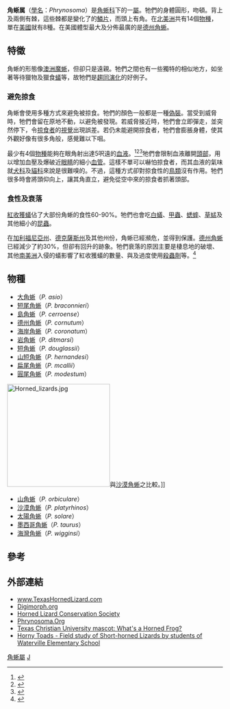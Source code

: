 {{Automatic taxobox
| taxon = Phrynosoma
| authority = [[Arend_Friedrich_August_Wiegmann|Wiegmann]], 1828
| name = 角蜥屬
| subdivision_ranks = [[種|種]]
| subdivision = 參見內文
}}
'''角蜥属'''（[[學名|學名]]：''Phrynosoma''）是[[角蜥科|角蜥科]]下的一[[屬|屬]]。牠們的身體圓形，吻頓。背上及兩側有棘，這些棘都是變化了的[[鱗片|鱗片]]，而頭上有角。在[[北美洲|北美洲]]共有14個[[物種|物種]]，單在[[美國|美國]]就有8種。在美國體型最大及分佈最廣的是[[德州角蜥|德州角蜥]]。

==特徵==
角蜥的形態像[[澳洲魔蜥|澳洲魔蜥]]，但卻只是遠親。牠們之間也有一些獨特的相似地方，如坐著等待獵物及獵食[[蟻|蟻]]等，故牠們是[[趨同演化|趨同演化]]的好例子。

===避免掠食===
角蜥會使用多種方式來避免被掠食。牠們的顏色一般都是一種[[偽裝_(動物學)|偽裝]]。當受到威脅時，牠們會留在原地不動，以避免被發現。若威脅接近時，牠們會立即彈走，並突然停下，令[[掠食者|掠食者]]的[[視覺|視覺]]出現誤差。若仍未能避開掠食者，牠們會膨脹身體，使其外觀好像有很多角般，感覺難以下咽。

最少有4個[[物種|物種]]能夠在眼角射出達5呎遠的[[血液|血液]]。<ref name="Middendorf III et al., 2001">{{Cite journal en|author=Middendorf III, G.A.; Sherbrooke, W.C. & Braun, E.J.|year=2001|title=Comparison of Blood Squirted from the Circumorbital Sinus and Systemic Blood in a Horned Lizard, ''Phrynosoma cornutum''|journal=The Southwestern Naturalist|volume=46|issue=3|pages=384-7}}</ref><ref name="Sherbrooke & Middendorf III, 2001">{{Cite journal en|author=Sherbrooke, W.C. & Middendorf III, G.A.|year=2001|title=Blood-Squirting Variability in Horned Lizards (''Phrynosoma'')|journal=Copeia|volume=2001|issue=4|pages=1114-22}}</ref><ref name="Sherbrooke & Middendorf III, 2004">{{Cite journal en|author=Sherbrooke, W.C. & Middendorf III, G.A.|year=2004|title=Responses of Kit Foxes (Vulpes macrotis) to Antipredator Blood-Squirting and Blood of Texas Horned Lizards (''Phrynosoma cornutum'')|journal=Copeia|volume=2004|issue=3|pages=652-8}}</ref>牠們會限制血液離開[[頭部|頭部]]，用以增加血壓及爆破近[[眼睛|眼睛]]的細小[[血管|血管]]。這樣不單可以嚇怕掠食者，而其血液的氣味就[[犬科|犬科]]及[[貓科|貓科]]來說是很難嗅的。不過，這種方式卻對掠食性的[[鳥類|鳥類]]沒有作用。牠們很多時會將頭仰向上，讓其角直立，避免從空中來的掠食者抓著頭部。

===食性及衰落===
[[紅收獲蟻|紅收獲蟻]]佔了大部份角蜥的食性60-90%。牠們也會吃[[白蟻|白蟻]]、[[甲蟲|甲蟲]]、[[蟋蟀|蟋蟀]]、[[草蜢|草蜢]]及其他細小的[[昆蟲|昆蟲]]。

在[[加利福尼亞州|加利福尼亞州]]、[[德克薩斯州|德克薩斯州]]及其他州份，角蜥已經瀕危，並得到保護。[[德州角蜥|德州角蜥]]已經減少了約30%，但卻有回升的跡象。牠們衰落的原因主要是棲息地的破壞、其他[[南美洲|南美洲]]入侵的蟻影響了紅收獲蟻的數量、與及過度使用[[殺蟲劑|殺蟲劑]]等。<ref>{{cite news|url=http://www.sciencedaily.com/releases/2002/02/020227071151.htm|title=Proliferation Of Argentine Ants In California Linked To Decline In Coastal Horned Lizards|date=2002-03-05|publisher=Science Daily|accessdate=2010-02-24|archive-date=2021-05-06|archive-url=https://web.archive.org/web/20210506084558/https://www.sciencedaily.com/releases/2002/02/020227071151.htm|dead-url=no}}</ref>

==物種==
* [[大角蜥|大角蜥]]（''P. asio''）
* [[短尾角蜥|短尾角蜥]]（''P. braconnieri''）
* [[島角蜥|島角蜥]]（''P. cerroense''）
* [[德州角蜥|德州角蜥]]（''P. cornutum''）
* [[海岸角蜥|海岸角蜥]]（''P. coronatum''） 
* [[岩角蜥|岩角蜥]]（''P. ditmarsi''）
* [[短角蜥|短角蜥]]（''P. douglassii''）
* [[山短角蜥|山短角蜥]]（''P. hernandesi''）
* [[扁尾角蜥|扁尾角蜥]]（''P. mcallii''）
* [[圓尾角蜥|圓尾角蜥]]（''P. modestum''）
[[File:Horned_lizards.jpg|240px]]與[[沙漠角蜥|沙漠角蜥]]之比較。]]
* [[山角蜥|山角蜥]]（''P. orbiculare''） 
* [[沙漠角蜥|沙漠角蜥]]（''P. platyrhinos''）
* [[太陽角蜥|太陽角蜥]]（''P. solare''）
* [[墨西哥角蜥|墨西哥角蜥]]（''P. taurus''）
* [[海灣角蜥|海灣角蜥]]（''P. wigginsi''）

==參考==
{{reflist}}

==外部連結==
{{wikispecies|Phrynosoma}}
{{commonscat|Phrynosoma}}
* [http://www.texashornedlizard.com www.TexasHornedLizard.com] {{Wayback|url=http://www.texashornedlizard.com/ |date=20210227154014 }}
* [http://www.digimorph.org/resources/horned.phtml Digimorph.org] {{Wayback|url=http://www.digimorph.org/resources/horned.phtml |date=20210413051243 }}
* [http://www.hornedlizards.org/ Horned Lizard Conservation Society] {{Wayback|url=http://www.hornedlizards.org/ |date=20210302133819 }}
* [http://www.phrynosoma.org/ Phrynosoma.Org] {{Wayback|url=http://www.phrynosoma.org/ |date=20120426060530 }}
* [http://www.admissions.tcu.edu/funstuff/horned_frog.asp Texas Christian University mascot: What's a Horned Frog?] {{Wayback|url=http://www.admissions.tcu.edu/funstuff/horned_frog.asp |date=20090608173053 }}
* [https://web.archive.org/web/20070714155703/http://depts.washington.edu/natmap/projects/waterville/ Horny Toads - Field study of Short-horned Lizards by students of Waterville Elementary School]
{{Taxonbar}}
[[Category:角蜥屬|]]
[[Category:1828年描述的分类群|J]]